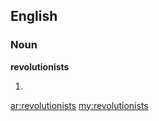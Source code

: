 ==English==

===Noun===
'''revolutionists'''

# {{plural of|[[revolutionist]]}}

[[ar:revolutionists]]
[[my:revolutionists]]